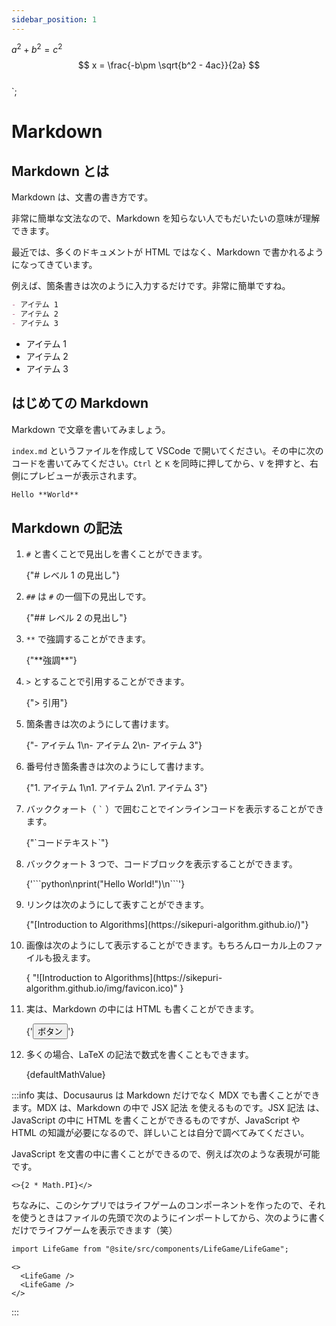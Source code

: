 ```yaml
---
sidebar_position: 1
---
```


$a^2 + b^2 = c^2$
$$
  x = \frac{-b\pm \sqrt{b^2 - 4ac}}{2a}
$$\
`;

# Markdown

## Markdown とは

Markdown は、文書の書き方です。

非常に簡単な文法なので、Markdown を知らない人でもだいたいの意味が理解できます。

最近では、多くのドキュメントが HTML ではなく、Markdown で書かれるようになってきています。

例えば、箇条書きは次のように入力するだけです。非常に簡単ですね。

```markdown
- アイテム 1
- アイテム 2
- アイテム 3
```

- アイテム 1
- アイテム 2
- アイテム 3

## はじめての Markdown

Markdown で文章を書いてみましょう。

`index.md` というファイルを作成して VSCode で開いてください。その中に次のコードを書いてみてください。`Ctrl` と `K` を同時に押してから、`V` を押すと、右側にプレビューが表示されます。

```markdown
Hello **World**
```

## Markdown の記法

1.  `#` と書くことで見出しを書くことができます。

    <InteractiveCodeEditor language="markdown">
      {"# レベル 1 の見出し"}
    </InteractiveCodeEditor>

1.  `##` は `#` の一個下の見出しです。

    <InteractiveCodeEditor language="markdown">
      {"## レベル 2 の見出し"}
    </InteractiveCodeEditor>

1.  `**` で強調することができます。

    <InteractiveCodeEditor language="markdown">
      {"**強調**"}
    </InteractiveCodeEditor>

1.  `>` とすることで引用することができます。

    <InteractiveCodeEditor language="markdown">
      {"> 引用"}
    </InteractiveCodeEditor>

1.  箇条書きは次のようにして書けます。

    <InteractiveCodeEditor language="markdown">
      {"- アイテム 1\n- アイテム 2\n- アイテム 3"}
    </InteractiveCodeEditor>

1.  番号付き箇条書きは次のようにして書けます。

    <InteractiveCodeEditor language="markdown">
      {"1.  アイテム 1\n1.  アイテム 2\n1.  アイテム 3"}
    </InteractiveCodeEditor>

1.  バッククォート（ `` ` `` ）で囲むことでインラインコードを表示することができます。

    <InteractiveCodeEditor language="markdown">
      {"`コードテキスト`"}
    </InteractiveCodeEditor>

1.  バッククォート 3 つで、コードブロックを表示することができます。

    <InteractiveCodeEditor language="markdown">
      {'```python\nprint("Hello World!")\n```'}
    </InteractiveCodeEditor>

1.  リンクは次のようにして表すことができます。

    <InteractiveCodeEditor language="markdown">
      {"[Introduction to Algorithms](https://sikepuri-algorithm.github.io/)"}
    </InteractiveCodeEditor>

1.  画像は次のようにして表示することができます。もちろんローカル上のファイルも扱えます。

    <InteractiveCodeEditor language="markdown">
      {
        "![Introduction to Algorithms](https://sikepuri-algorithm.github.io/img/favicon.ico)"
      }
    </InteractiveCodeEditor>

1.  実は、Markdown の中には HTML も書くことができます。

    <InteractiveCodeEditor language="markdown">
      {'<button type="button">ボタン</button>'}
    </InteractiveCodeEditor>

1.  多くの場合、LaTeX の記法で数式を書くこともできます。

    <InteractiveCodeEditor language="markdown">
      {defaultMathValue}
    </InteractiveCodeEditor>

:::info
実は、Docusaurus は Markdown だけでなく MDX でも書くことができます。MDX は、Markdown の中で JSX 記法 を使えるものです。JSX 記法 は、JavaScript の中に HTML を書くことができるものですが、JavaScript や HTML の知識が必要になるので、詳しいことは自分で調べてみてください。

JavaScript を文書の中に書くことができるので、例えば次のような表現が可能です。

```mdx live
<>{2 * Math.PI}</>
```

ちなみに、このシケプリではライフゲームのコンポーネントを作ったので、それを使うときはファイルの先頭で次のようにインポートしてから、次のように書くだけでライフゲームを表示できます（笑）

```markdown
import LifeGame from "@site/src/components/LifeGame/LifeGame";
```

```mdx live
<>
  <LifeGame />
  <LifeGame />
</>
```

:::
